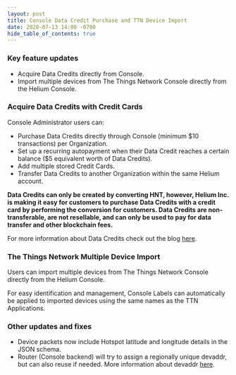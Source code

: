 ```yaml
---
layout: post
title: Console Data Credit Purchase and TTN Device Import
date: 2020-07-13 14:00 -0700
hide_table_of_contents: true
---
```


### Key feature updates

- Acquire Data Credits directly from Console.
- Import multiple devices from The Things Network Console directly from the Helium Console.

<!--truncate-->

### Acquire Data Credits with Credit Cards

Console Administrator users can:

- Purchase Data Credits directly through Console (minimum $10 transactions) per Organization.
- Set up a recurring autopayment when their Data Credit reaches a certain balance ($5 equivalent
  worth of Data Credits).
- Add multiple stored Credit Cards.
- Transfer Data Credits to another Organization within the same Helium account.

**Data Credits can only be created by converting HNT, however, Helium Inc. is making it easy for
customers to purchase Data Credits with a credit card by performing the conversion for customers.
Data Credits are non-transferable, are not resellable, and can only be used to pay for data transfer
and other blockchain fees.**

For more information about Data Credits check out the blog
[here](https://blog.helium.com/data-credits-will-soon-be-live-on-the-helium-network-c672ac1aa052).

### The Things Network Multiple Device Import

Users can import multiple devices from The Things Network Console directly from the Helium Console.

For easy identification and management, Console Labels can automatically be applied to imported
devices using the same names as the TTN Applications.

### Other updates and fixes

- Device packets now include Hotspot latitude and longitude details in the JSON schema.
- Router (Console backend) will try to assign a regionally unique devaddr, but can also reuse if
  needed. More information about devaddr [here](https://developer.helium.com/longfi/longfi-routing).
